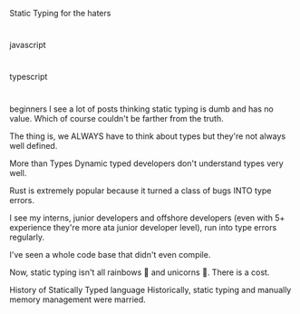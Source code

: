 Static Typing for the haters

#

javascript

#

typescript

#

beginners
I see a lot of posts thinking static typing is dumb and has no value. Which of course couldn't be farther from the truth.

The thing is, we ALWAYS have to think about types but they're not always well defined.

More than Types
Dynamic typed developers don't understand types very well.

Rust is extremely popular because it turned a class of bugs INTO type errors.

I see my interns, junior developers and offshore developers (even with 5+ experience they're more ata junior developer level), run into type errors regularly.

I've seen a whole code base that didn't even compile.

Now, static typing isn't all rainbows 🌈 and unicorns 🦄. There is a cost.

History of Statically Typed language
Historically, static typing and manually memory management were married.

